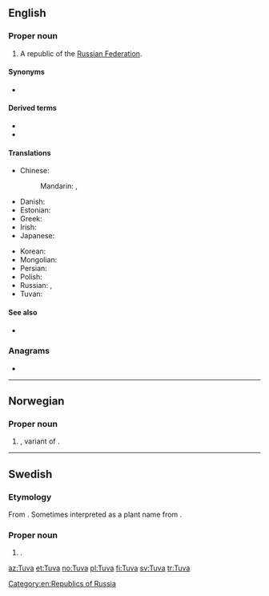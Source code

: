 {{also|tuva|tuvā}}
==English==
{{wikipedia}}

===Proper noun===
{{en-proper noun}}

# A republic of the [[Russian Federation]].

====Synonyms====
* {{l|en|Tyva}}

====Derived terms====
* {{l|en|Tuvan}}
* {{l|en|Tuvan language}}

====Translations====
{{trans-top|a republic of the Russian Federation}}
* Chinese:
*: Mandarin: {{t|cmn|圖瓦|sc=Hani}}, {{t|cmn|图瓦|tr=Túwǎ|sc=Hani}}
* Danish: {{t|da|Tuva}}
* Estonian: {{t|et|Tõva}}
* Greek: {{t|el|Τιβά|f}}
* Irish: {{t|ga|Túva|m}}
* Japanese: {{t|ja|トゥヴァ|tr=Tūva}}
{{trans-mid}}
* Korean: {{t|ko|투바|tr=Tuba|sc=Hang}}
* Mongolian: {{t|mn|Тува|tr=Tuva|sc=Cyrl}}
* Persian: {{t|fa|توفا|f|tr=Tufâ}}
* Polish: {{t|pl|Tuwa|f}}
* Russian: {{t|ru|Тува́|f}}, {{t+|ru|Тыва́|f}}
* Tuvan: {{t|tyv|Тыва}}
{{trans-bottom}}

====See also====
* {{l|en|Kyzyl}}

===Anagrams===
* {{l|en|vatu}}

[[Category:en:Republics of Russia]]

----

==Norwegian==

===Proper noun===
{{head|no|proper noun}}

# {{given name|female|lang=no}}, variant of {{m|no|Tove}}.

----

==Swedish==

===Etymology===
From {{etyl|no|sv}} {{m|no|Tuva}}. Sometimes interpreted as a plant name from {{m|sv|tuva}}.

===Proper noun===
{{head|sv|proper noun}}

# {{given name|female|lang=sv}}.

[[az:Tuva]]
[[et:Tuva]]
[[no:Tuva]]
[[pl:Tuva]]
[[fi:Tuva]]
[[sv:Tuva]]
[[tr:Tuva]]